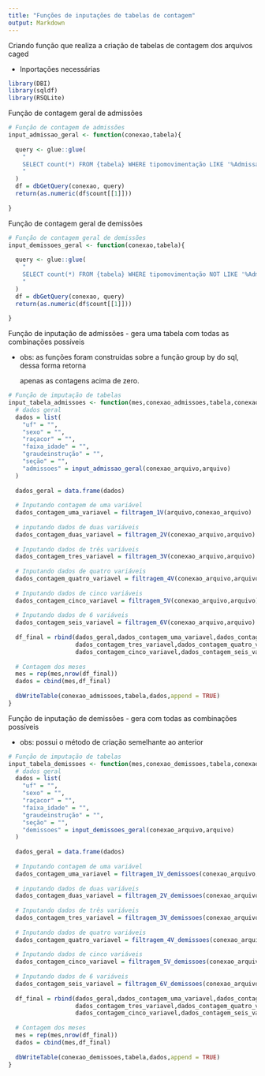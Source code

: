 ```yaml
---
title: "Funções de inputações de tabelas de contagem"
output: Markdown
---
```


Criando função que realiza a criação de tabelas de contagem dos arquivos caged

-   Inportações necessárias

```r
library(DBI)
library(sqldf)
library(RSQLite)

```

Função de contagem geral de admissões

```r
# Função de contagem de admissões
input_admissao_geral <- function(conexao,tabela){
 
  query <- glue::glue(
    "
    SELECT count(*) FROM {tabela} WHERE tipomovimentação LIKE '%Admissao%';
    "
  )
  df = dbGetQuery(conexao, query)
  return(as.numeric(df$count[[1]]))
  
}
```

Função de contagem geral de demissões

```r
# Função de contagem geral de demissões
input_demissoes_geral <- function(conexao,tabela){
  
  query <- glue::glue(
    "
    SELECT count(*) FROM {tabela} WHERE tipomovimentação NOT LIKE '%Admissao%';
    "
  )
  df = dbGetQuery(conexao, query)
  return(as.numeric(df$count[[1]]))
  
}
```

Função de inputação de admissões - gera uma tabela com todas as combinações possíveis

-   obs: as funções foram construidas sobre a função group by do sql, dessa forma retorna

    apenas as contagens acima de zero.

```r
# Função de imputação de tabelas
input_tabela_admissoes <- function(mes,conexao_admissoes,tabela,conexao_arquivo,arquivo){
  # dados geral 
  dados = list(
    "uf" = "",
    "sexo" = "",
    "raçacor" = "",
    "faixa_idade" = "",
    "graudeinstrução" = "",
    "seção" = "",
    "admissoes" = input_admissao_geral(conexao_arquivo,arquivo)
  )
  
  dados_geral = data.frame(dados)
  
  # Inputando contagem de uma variável
  dados_contagem_uma_variavel = filtragem_1V(arquivo,conexao_arquivo)
  
  # inputando dados de duas variáveis
  dados_contagem_duas_variavel = filtragem_2V(conexao_arquivo,arquivo)
  
  # Inputando dados de três variáveis
  dados_contagem_tres_variavel = filtragem_3V(conexao_arquivo,arquivo)
  
  # Inputando dados de quatro variáveis
  dados_contagem_quatro_variavel = filtragem_4V(conexao_arquivo,arquivo)
  
  # Inputando dados de cinco variáveis
  dados_contagem_cinco_variavel = filtragem_5V(conexao_arquivo,arquivo)
  
  # Inputando dados de 6 variáveis
  dados_contagem_seis_variavel = filtragem_6V(conexao_arquivo,arquivo)
  
  df_final = rbind(dados_geral,dados_contagem_uma_variavel,dados_contagem_duas_variavel,
                   dados_contagem_tres_variavel,dados_contagem_quatro_variavel,
                   dados_contagem_cinco_variavel,dados_contagem_seis_variavel)
  
  # Contagem dos meses
  mes = rep(mes,nrow(df_final))
  dados = cbind(mes,df_final)
  
  dbWriteTable(conexao_admissoes,tabela,dados,append = TRUE)
}
```

Função de inputação de demissões - gera com todas as combinações possíveis

-   obs: possui o método de criação semelhante ao anterior

```r
# Função de imputação de tabelas
input_tabela_demissoes <- function(mes,conexao_demissoes,tabela,conexao_arquivo,arquivo){
  # dados geral 
  dados = list(
    "uf" = "",
    "sexo" = "",
    "raçacor" = "",
    "faixa_idade" = "",
    "graudeinstrução" = "",
    "seção" = "",
    "demissoes" = input_demissoes_geral(conexao_arquivo,arquivo)
  )
  
  dados_geral = data.frame(dados)
  
  # Inputando contagem de uma variável
  dados_contagem_uma_variavel = filtragem_1V_demissoes(conexao_arquivo,arquivo)
  
  # inputando dados de duas variáveis
  dados_contagem_duas_variavel = filtragem_2V_demissoes(conexao_arquivo,arquivo)
  
  # Inputando dados de três variáveis
  dados_contagem_tres_variavel = filtragem_3V_demissoes(conexao_arquivo,arquivo)
  
  # Inputando dados de quatro variáveis
  dados_contagem_quatro_variavel = filtragem_4V_demissoes(conexao_arquivo,arquivo)
  
  # Inputando dados de cinco variáveis
  dados_contagem_cinco_variavel = filtragem_5V_demissoes(conexao_arquivo,arquivo)
  
  # Inputando dados de 6 variáveis
  dados_contagem_seis_variavel = filtragem_6V_demissoes(conexao_arquivo,arquivo)
  
  df_final = rbind(dados_geral,dados_contagem_uma_variavel,dados_contagem_duas_variavel,
                   dados_contagem_tres_variavel,dados_contagem_quatro_variavel,
                   dados_contagem_cinco_variavel,dados_contagem_seis_variavel)
  
  # Contagem dos meses
  mes = rep(mes,nrow(df_final))
  dados = cbind(mes,df_final)
  
  dbWriteTable(conexao_demissoes,tabela,dados,append = TRUE)
}
```
